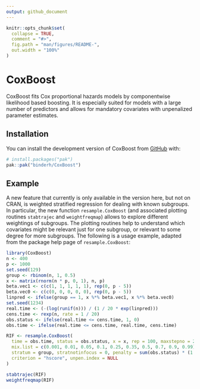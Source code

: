 ```yaml
---
output: github_document
---
```


<!-- README.md is generated from README.Rmd. Please edit that file -->

```r
knitr::opts_chunk$set(
  collapse = TRUE,
  comment = "#>",
  fig.path = "man/figures/README-",
  out.width = "100%"
)
```

# CoxBoost

<!-- badges: start -->
<!-- badges: end -->

CoxBoost fits Cox proportional hazards models by componentwise likelihood based boosting.
It is especially suited for models with a large number of predictors and allows for mandatory covariates with unpenalized parameter estimates.

## Installation

You can install the development version of CoxBoost from [GitHub](https://github.com/) with:

``` r
# install.packages("pak")
pak::pak("binderh/CoxBoost")
```

## Example

A new feature that currently is only available in the version here, but not on CRAN, is weighted
stratified regression for dealing with known subgroups. In particular, the new function `resample.CoxBoost` (and associated
plotting routines `stabtrajec` and `weightfreqmap`) allows to explore different weightings of subgroups. The plotting routines help
to understand which covariates might be relevant just for one subgroup, or relevant to some degree for more subgroups.
The following is a usage example, adapted from the package help page of `resample.CoxBoost`:


```r
library(CoxBoost)
n <- 400
p <- 1000
set.seed(129)
group <- rbinom(n, 1, 0.5)
x <- matrix(rnorm(n * p, 0, 1), n, p)
beta.vec1 <- c(c(1, 1, 1, 1, 1), rep(0, p - 5))
beta.vec0 <- c(c(0, 0, 0, 0, 0), rep(0, p - 5))
linpred <- ifelse(group == 1, x %*% beta.vec1, x %*% beta.vec0)
set.seed(1234)
real.time <- (-(log(runif(n))) / (1 / 20 * exp(linpred)))
cens.time <- rexp(n, rate = 1 / 20)
obs.status <- ifelse(real.time <= cens.time, 1, 0)
obs.time <- ifelse(real.time <= cens.time, real.time, cens.time)

RIF <- resample.CoxBoost(
  time = obs.time, status = obs.status, x = x, rep = 100, maxstepno = 200, multicore = FALSE,
  mix.list = c(0.001, 0.01, 0.05, 0.1, 0.25, 0.35, 0.5, 0.7, 0.9, 0.99),
  stratum = group, stratnotinfocus = 0, penalty = sum(obs.status) * (1 / 0.02 - 1),
  criterion = "hscore", unpen.index = NULL
)

stabtrajec(RIF)
weightfreqmap(RIF)
```

